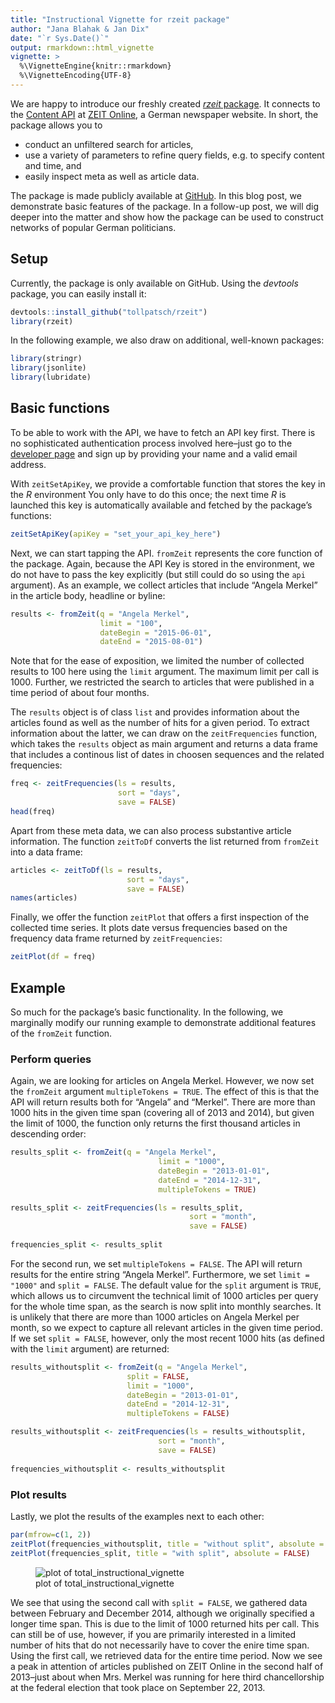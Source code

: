 ```yaml
---
title: "Instructional Vignette for rzeit package"
author: "Jana Blahak & Jan Dix"
date: "`r Sys.Date()`"
output: rmarkdown::html_vignette
vignette: >
  %\VignetteEngine{knitr::rmarkdown}
  %\VignetteEncoding{UTF-8}
---
```

We are happy to introduce our freshly created [*rzeit* package](https://github.com/tollpatsch/rzeit). It connects to the [Content API](http://developer.zeit.de/index/) at [ZEIT Online](http://www.zeit.de/), a German newspaper website. In short, the package allows you to 

- conduct an unfiltered search for articles,
- use a variety of parameters to refine query fields, e.g. to specify content and time, and
- easily inspect meta as well as article data.

The package is made publicly available at [GitHub](https://github.com/tollpatsch/rzeit). In this blog post, we demonstrate basic features of the package. In a follow-up post, we will dig deeper into the matter and show how the package can be used to construct networks of popular German politicians.
    

## Setup

Currently, the package is only available on GitHub. Using the *devtools* package, you can easily install it:

```r
devtools::install_github("tollpatsch/rzeit")
library(rzeit)
```    

In the following example, we also draw on additional, well-known packages:

```r
library(stringr)
library(jsonlite)
library(lubridate)
```    

## Basic functions

To be able to work with the API, we have to fetch an API key first. There is no sophisticated authentication process involved here--just go to the [developer page](http://developer.zeit.de/quickstart/) and sign up by providing your name and a valid email address.

With `zeitSetApiKey`, we provide a comfortable function that stores the key in the *R* environment You only have to do this once; the next time *R* is launched this key is automatically available and fetched by the package's functions:

```r
zeitSetApiKey(apiKey = "set_your_api_key_here")
```

Next, we can start tapping the API. `fromZeit` represents the core function of the package. Again, because the API Key is stored in the environment, we do not have to pass the key explicitly (but still  could do so using the `api` argument). As an example, we collect articles that include "Angela Merkel" in the article body, headline or byline:

```r
results <- fromZeit(q = "Angela Merkel",
                    limit = "100",
                    dateBegin = "2015-06-01",
                    dateEnd = "2015-08-01")
```

Note that for the ease of exposition, we limited the number of collected results to 100 here using the `limit` argument. The maximum limit per call is 1000. Further, we restricted the search to articles that were published in a time period of about four months.

The `results` object is of class `list` and provides information about the articles found as well as the number of hits for a given period. To extract information about the latter, we can draw on the `zeitFrequencies` function, which takes the `results` object as main argument and returns a data frame that includes a continous list of dates in choosen sequences and the related frequencies:  
 
```r
freq <- zeitFrequencies(ls = results,
                        sort = "days",
                        save = FALSE) 
head(freq)
```

Apart from these meta data, we can also process substantive article information. The function `zeitToDf` converts the list returned from `fromZeit` into a data frame:

```r
articles <- zeitToDf(ls = results,
                          sort = "days",
                          save = FALSE) 
names(articles)
```

Finally, we offer the function `zeitPlot` that offers a first inspection of the collected time series. It plots date versus frequencies based on the frequency data frame returned by `zeitFrequencies`:

```r
zeitPlot(df = freq) 
```


## Example

So much for the package's basic functionality. In the following, we marginally modify our running example to demonstrate additional features of the `fromZeit` function. 

### Perform queries

Again, we are looking for articles on Angela Merkel. However, we now set the `fromZeit` argument `multipleTokens = TRUE`. The effect of this is that the API will return results both for "Angela" and "Merkel". There are more than 1000 hits in the given time span (covering all of 2013 and 2014), but given the limit of 1000, the function only returns the first thousand articles in descending order:

```r
results_split <- fromZeit(q = "Angela Merkel",
                                 limit = "1000",
                                 dateBegin = "2013-01-01",
                                 dateEnd = "2014-12-31",
                                 multipleTokens = TRUE)

results_split <- zeitFrequencies(ls = results_split,
                                        sort = "month",
                                        save = FALSE)
                                
frequencies_split <- results_split
```

For the second run, we set `multipleTokens = FALSE`. The API will return results for the entire string "Angela Merkel". Furthermore, we set `limit = "1000"` and `split = FALSE`. The default value for the `split` argument is `TRUE`, which allows us to circumvent the technical limit of 1000 articles per query for the whole time span, as the search is now split into monthly searches. It is unlikely that there are more than 1000 articles on Angela Merkel per month, so we expect to capture all relevant articles in the given time period. If we set `split = FALSE`, however, only the most recent 1000 hits (as defined with the `limit` argument) are returned:

```r
results_withoutsplit <- fromZeit(q = "Angela Merkel",
                          split = FALSE,
                          limit = "1000",
                          dateBegin = "2013-01-01",
                          dateEnd = "2014-12-31",
                          multipleTokens = FALSE)

results_withoutsplit <- zeitFrequencies(ls = results_withoutsplit,
                                 sort = "month",
                                 save = FALSE)
                                
frequencies_withoutsplit <- results_withoutsplit
```

### Plot results

Lastly, we plot the results of the examples next to each other:

```r
par(mfrow=c(1, 2))
zeitPlot(frequencies_withoutsplit, title = "without split", absolute = FALSE)
zeitPlot(frequencies_split, title = "with split", absolute = FALSE)
```
![plot of total_instructional_vignette](./figure/total_instructional_vignette.png) 

We see that using the second call with `split = FALSE`, we gathered data between February and December 2014, although we originally specified a longer time span. This is due to the limit of 1000 returned hits per call. This can still be of use, however, if you are primarily interested in a limited number of hits that do not necessarily have to cover the enire time span. Using the first call, we retrieved data for the entire time period. Now we see a peak in attention of articles published on ZEIT Online in the second half of 2013--just about when Mrs. Merkel was running for here third chancellorship at the federal election that took place on September 22, 2013.




